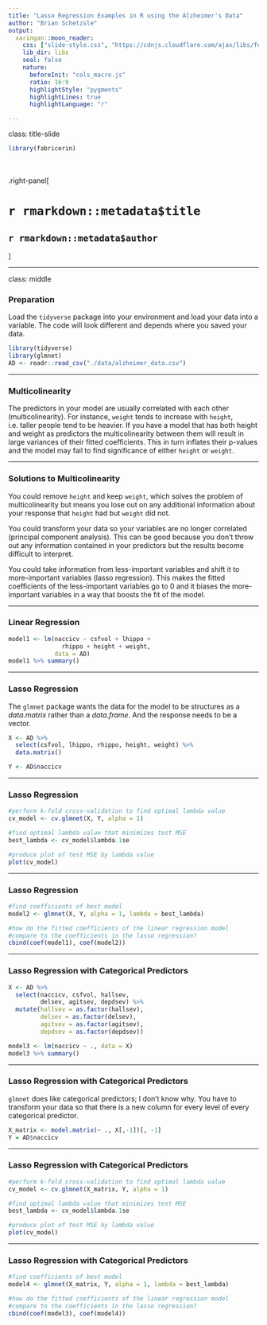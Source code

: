 ```yaml
---
title: "Lasso Regression Examples in R using the Alzheimer's Data"
author: "Brian Schetzsle"
output: 
  xaringan::moon_reader:
    css: ["slide-style.css", "https://cdnjs.cloudflare.com/ajax/libs/font-awesome/5.15.3/css/all.min.css"]
    lib_dir: libs
    seal: false
    nature:
      beforeInit: "cols_macro.js"
      ratio: 16:9
      highlightStyle: "pygments"
      highlightLines: true
      highlightLanguage: "r"

---
```


class: title-slide

```r
library(fabricerin)
```

<br>
<br>
.right-panel[ 

# `r rmarkdown::metadata$title`
## `r rmarkdown::metadata$author`

]

---

class: middle

### Preparation

Load the `tidyverse` package into your environment and load your data into a variable. The code will look different and depends where you saved your data.


```r
library(tidyverse)
library(glmnet)
AD <- readr::read_csv("./data/alzheimer_data.csv")
```

---

### Multicolinearity

The predictors in your model are usually correlated with each other (multicolinearity). For instance, `weight` tends to increase with `height`, i.e. taller people tend to be heavier. If you have a model that has both height and weight as predictors the multicolinearity between them will result in large variances of their fitted coefficients. This in turn inflates their p-values and the model may fail to find significance of either `height` or `weight`.

---

### Solutions to Multicolinearity

You could remove `height` and keep `weight`, which solves the problem of multicolinearity but means you lose out on any additional information about your response that `height` had but `weight` did not.

You could transform your data so your variables are no longer correlated (principal component analysis). This can be good because you don't throw out any information contained in your predictors but the results become difficult to interpret.

You could take information from less-important variables and shift it to more-important variables (lasso regression). This makes the fitted coefficients of the less-important variables go to 0 and it biases the more-important variables in a way that boosts the fit of the model.

---

### Linear Regression

```r
model1 <- lm(naccicv ~ csfvol + lhippo + 
               rhippo + height + weight, 
             data = AD)
model1 %>% summary()
```

---

### Lasso Regression

The `glmnet` package wants the data for the model to be structures as a *data.matrix* rather than a *data.frame*. And the response needs to be a vector.

```r
X <- AD %>% 
  select(csfvol, lhippo, rhippo, height, weight) %>% 
  data.matrix()

Y <- AD$naccicv
```

---

### Lasso Regression

```r
#perform k-fold cross-validation to find optimal lambda value
cv_model <- cv.glmnet(X, Y, alpha = 1)

#find optimal lambda value that minimizes test MSE
best_lambda <- cv_model$lambda.1se

#produce plot of test MSE by lambda value
plot(cv_model) 
```

---

### Lasso Regression


```r
#find coefficients of best model
model2 <- glmnet(X, Y, alpha = 1, lambda = best_lambda)

#how do the fitted coefficients of the linear regression model
#compare to the coefficients in the lasso regression?
cbind(coef(model1), coef(model2))
```

---

### Lasso Regression with Categorical Predictors

```r
X <- AD %>% 
  select(naccicv, csfvol, hallsev, 
         delsev, agitsev, depdsev) %>% 
  mutate(hallsev = as.factor(hallsev),
         delsev = as.factor(delsev),
         agitsev = as.factor(agitsev),
         depdsev = as.factor(depdsev))

model3 <- lm(naccicv ~ ., data = X)
model3 %>% summary()
```

---

### Lasso Regression with Categorical Predictors

`glmnet` does like categorical predictors; I don't know why. You have to transform your data so that there is a new column for every level of every categorical predictor.

```r
X_matrix <- model.matrix(~ ., X[,-1])[, -1]
Y = AD$naccicv
```

---

### Lasso Regression with Categorical Predictors

```r
#perform k-fold cross-validation to find optimal lambda value
cv_model <- cv.glmnet(X_matrix, Y, alpha = 1)

#find optimal lambda value that minimizes test MSE
best_lambda <- cv_model$lambda.1se

#produce plot of test MSE by lambda value
plot(cv_model) 
```

---

### Lasso Regression with Categorical Predictors

```r
#find coefficients of best model
model4 <- glmnet(X_matrix, Y, alpha = 1, lambda = best_lambda)

#how do the fitted coefficients of the linear regression model
#compare to the coefficients in the lasso regression?
cbind(coef(model3), coef(model4))
```

